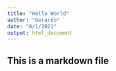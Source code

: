 ```yaml
---
title: "Hello World"
author: "Gerardo"
date: "8/1/2021"
output: html_document
---
```


## This is a markdown file